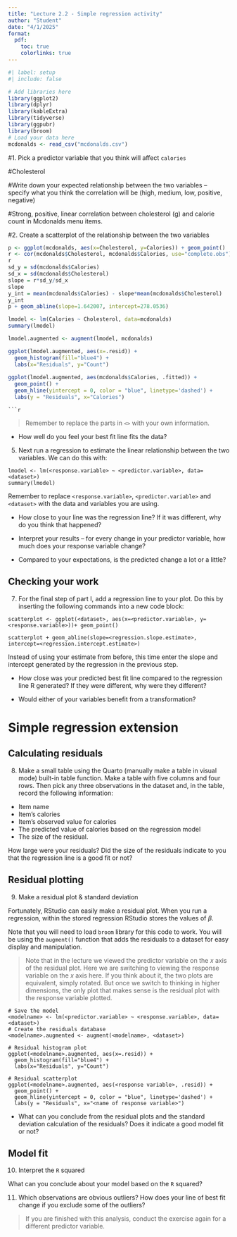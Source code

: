 ```yaml
---
title: "Lecture 2.2 - Simple regression activity"
author: "Student"
date: "4/1/2025"
format:
  pdf:
    toc: true
    colorlinks: true
---
```


```r
#| label: setup
#| include: false

# Add libraries here
library(ggplot2)
library(dplyr)
library(kableExtra)
library(tidyverse)
library(ggpubr)
library(broom)
# Load your data here
mcdonalds <- read_csv("mcdonalds.csv")
```
#1. Pick a predictor variable that you think will affect `calories`

#Cholesterol

#Write down your expected relationship between the two variables – specify what you think the correlation will be (high, medium, low, positive, negative)

#Strong, positive, linear correlation between cholesterol (g) and calorie count in Mcdonalds menu items.

#2.	Create a scatterplot of the relationship between the two variables


```r
p <- ggplot(mcdonalds, aes(x=Cholesterol, y=Calories)) + geom_point()
r <- cor(mcdonalds$Cholesterol, mcdonalds$Calories, use="complete.obs")
r
sd_y = sd(mcdonalds$Calories)
sd_x = sd(mcdonalds$Cholesterol)
slope = r*sd_y/sd_x
slope
y_int = mean(mcdonalds$Calories) - slope*mean(mcdonalds$Cholesterol)
y_int
p + geom_abline(slope=1.642007, intercept=278.0536)

lmodel <- lm(Calories ~ Cholesterol, data=mcdonalds)
summary(lmodel)
```


```r
lmodel.augmented <- augment(lmodel, mcdonalds)

ggplot(lmodel.augmented, aes(x=.resid)) +
  geom_histogram(fill="blue4") +
  labs(x="Residuals", y="Count")
  
ggplot(lmodel.augmented, aes(mcdonalds$Calories, .fitted)) + 
  geom_point() + 
  geom_hline(yintercept = 0, color = "blue", linetype='dashed') + 
  labs(y = "Residuals", x="Calories")
```


```
```r


```


> Remember to replace the parts in `<>` with your own information.

-   How well do you feel your best fit line fits the data?

5.  Next run a regression to estimate the linear relationship between the two variables. We can do this with:

```         
lmodel <- lm(<response.variable> ~ <predictor.variable>, data=<dataset>)
summary(lmodel)
```

Remember to replace `<response.variable>`, `<predictor.variable>` and `<dataset>` with the data and variables you are using.

-   How close to your line was the regression line? If it was different, why do you think that happened?

-   Interpret your results – for every change in your predictor variable, how much does your response variable change?

-   Compared to your expectations, is the predicted change a lot or a little?

## Checking your work

7.  For the final step of part I, add a regression line to your plot. Do this by inserting the following commands into a new code block:

```         
scatterplot <- ggplot(<dataset>, aes(x=<predictor.variable>, y=<response.variable>))+ geom_point()

scatterplot + geom_abline(slope=<regression.slope.estimate>, intercept=<regression.intercept.estimate>)
```

Instead of using your estimate from before, this time enter the slope and intercept generated by the regression in the previous step.

-   How close was your predicted best fit line compared to the regression line R generated? If they were different, why were they different?

-   Would either of your variables benefit from a transformation?

# Simple regression extension

## Calculating residuals

8.  Make a small table using the Quarto (manually make a table in visual mode) built-in table function. Make a table with five columns and four rows. Then pick any three observations in the dataset and, in the table, record the following information:

-   Item name
-   Item's calories
-   Item's observed value for calories
-   The predicted value of calories based on the regression model
-   The size of the residual.

How large were your residuals? Did the size of the residuals indicate to you that the regression line is a good fit or not?

## Residual plotting

9.  Make a residual plot & standard deviation

Fortunately, RStudio can easily make a residual plot. When you run a regression, within the stored regression RStudio stores the values of $\beta$.

Note that you will need to load `broom` library for this code to work. You will be using the `augment()` function that adds the residuals to a dataset for easy display and manipulation.

> Note that in the lecture we viewed the predictor variable on the $x$ axis of the residual plot. Here we are switching to viewing the response variable on the $x$ axis here. If you think about it, the two plots are equivalent, simply rotated. But once we switch to thinking in higher dimensions, the only plot that makes sense is the residual plot with the response variable plotted.

```         
# Save the model
<modelname> <- lm(<predictor.variable> ~ <response.variable>, data=<dataset>)
# Create the residuals database
<modelname>.augmented <- augment(<modelname>, <dataset>)

# Residual histogram plot
ggplot(<modelname>.augmented, aes(x=.resid)) +
  geom_histogram(fill="blue4") +
  labs(x="Residuals", y="Count")
  
# Residual scatterplot  
ggplot(<modelname>.augmented, aes(<response variable>, .resid)) + 
  geom_point() + 
  geom_hline(yintercept = 0, color = "blue", linetype='dashed') + 
  labs(y = "Residuals", x="<name of response variable>")
```

-   What can you conclude from the residual plots and the standard deviation calculation of the residuals? Does it indicate a good model fit or not?

## Model fit

10. Interpret the `R` squared

What can you conclude about your model based on the `R` squared?

11. Which observations are obvious outliers? How does your line of best fit change if you exclude some of the outliers?

> If you are finished with this analysis, conduct the exercise again for a different predictor variable.
